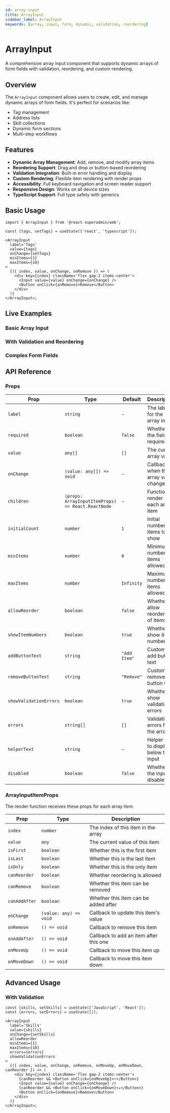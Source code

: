 ```yaml
---
id: array-input
title: ArrayInput
sidebar_label: ArrayInput
keywords: [array, input, form, dynamic, validation, reordering]
---
```


# ArrayInput

A comprehensive array input component that supports dynamic arrays of form fields with validation, reordering, and custom rendering.

## Overview

The `ArrayInput` component allows users to create, edit, and manage dynamic arrays of form fields. It's perfect for scenarios like:

- Tag management
- Address lists
- Skill collections
- Dynamic form sections
- Multi-step workflows

## Features

- **Dynamic Array Management**: Add, remove, and modify array items
- **Reordering Support**: Drag and drop or button-based reordering
- **Validation Integration**: Built-in error handling and display
- **Custom Rendering**: Flexible item rendering with render props
- **Accessibility**: Full keyboard navigation and screen reader support
- **Responsive Design**: Works on all device sizes
- **TypeScript Support**: Full type safety with generics

## Basic Usage

```tsx
import { ArrayInput } from '@react-superadmin/web';

const [tags, setTags] = useState(['react', 'typescript']);

<ArrayInput
  label='Tags'
  value={tags}
  onChange={setTags}
  minItems={1}
  maxItems={10}
>
  {({ index, value, onChange, onRemove }) => (
    <div key={index} className='flex gap-2 items-center'>
      <Input value={value} onChange={onChange} />
      <Button onClick={onRemove}>Remove</Button>
    </div>
  )}
</ArrayInput>;
```

## Live Examples

### Basic Array Input

<!-- Temporarily commented out due to build issues
<ArrayInputExample />
-->

### With Validation and Reordering

<!-- Temporarily commented out due to build issues
<ArrayInputWithValidation />
-->

### Complex Form Fields

<!-- Temporarily commented out due to build issues
<ArrayInputComplex />
-->

## API Reference

### Props

| Prop                   | Type                                              | Default      | Description                            |
| ---------------------- | ------------------------------------------------- | ------------ | -------------------------------------- |
| `label`                | `string`                                          | -            | The label for the array input          |
| `required`             | `boolean`                                         | `false`      | Whether the field is required          |
| `value`                | `any[]`                                           | `[]`         | The current array value                |
| `onChange`             | `(value: any[]) => void`                          | -            | Callback when the array value changes  |
| `children`             | `(props: ArrayInputItemProps) => React.ReactNode` | -            | Function to render each array item     |
| `initialCount`         | `number`                                          | `1`          | Initial number of items to show        |
| `minItems`             | `number`                                          | `0`          | Minimum number of items allowed        |
| `maxItems`             | `number`                                          | `Infinity`   | Maximum number of items allowed        |
| `allowReorder`         | `boolean`                                         | `false`      | Whether to allow reordering of items   |
| `showItemNumbers`      | `boolean`                                         | `true`       | Whether to show item numbers           |
| `addButtonText`        | `string`                                          | `"Add Item"` | Custom add button text                 |
| `removeButtonText`     | `string`                                          | `"Remove"`   | Custom remove button text              |
| `showValidationErrors` | `boolean`                                         | `true`       | Whether to show validation errors      |
| `errors`               | `string[]`                                        | `[]`         | Validation errors for the array        |
| `helperText`           | `string`                                          | -            | Helper text to display below the input |
| `disabled`             | `boolean`                                         | `false`      | Whether the input is disabled          |

### ArrayInputItemProps

The render function receives these props for each array item:

| Prop          | Type                   | Description                            |
| ------------- | ---------------------- | -------------------------------------- |
| `index`       | `number`               | The index of this item in the array    |
| `value`       | `any`                  | The current value of this item         |
| `isFirst`     | `boolean`              | Whether this is the first item         |
| `isLast`      | `boolean`              | Whether this is the last item          |
| `isOnly`      | `boolean`              | Whether this is the only item          |
| `canReorder`  | `boolean`              | Whether reordering is allowed          |
| `canRemove`   | `boolean`              | Whether this item can be removed       |
| `canAddAfter` | `boolean`              | Whether this item can be added after   |
| `onChange`    | `(value: any) => void` | Callback to update this item's value   |
| `onRemove`    | `() => void`           | Callback to remove this item           |
| `onAddAfter`  | `() => void`           | Callback to add an item after this one |
| `onMoveUp`    | `() => void`           | Callback to move this item up          |
| `onMoveDown`  | `() => void`           | Callback to move this item down        |

## Advanced Usage

### With Validation

```tsx
const [skills, setSkills] = useState(['JavaScript', 'React']);
const [errors, setErrors] = useState([]);

<ArrayInput
  label='Skills'
  value={skills}
  onChange={setSkills}
  allowReorder
  minItems={1}
  maxItems={10}
  errors={errors}
  showValidationErrors
>
  {({ index, value, onChange, onRemove, onMoveUp, onMoveDown, canReorder }) => (
    <div key={index} className='flex gap-2 items-center'>
      {canReorder && <Button onClick={onMoveUp}>↑</Button>}
      <Input value={value} onChange={onChange} />
      {canReorder && <Button onClick={onMoveDown}>↓</Button>}
      <Button onClick={onRemove}>Remove</Button>
    </div>
  )}
</ArrayInput>;
```
